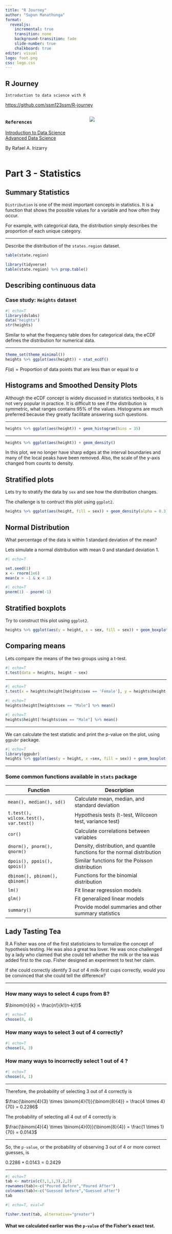 ```yaml
---
title: "R Journey"
author: "Supun Manathunga"
format: 
  revealjs:
    incremental: true
    transition: none
    background-transition: fade
    slide-number: true
    chalkboard: true
editor: visual
logo: foot.png
css: logo.css
---
```


## R Journey

`Introduction to data science with R`

<https://github.com/ssm123ssm/R-journey>

::: space
:::

::: columns
::: {.column width="50%"}
::: space
:::

### `References`

[Introduction to Data Science](https://rafalab.dfci.harvard.edu/dsbook-part-1/) [Advanced Data Science](https://rafalab.dfci.harvard.edu/dsbook-part-2/)

By Rafael A. Irizarry
:::

::: {.column width="50%"}
::: padded
![](qr.png)
:::
:::
:::

# Part 3 - Statistics

## Summary Statistics

::: fragment
`Distribution` is one of the most important concepts in statistics. It is a function that shows the possible values for a variable and how often they occur.
:::

::: fragment
For example, with categorical data, the distribution simply describes the proportion of each unique category.
:::

------------------------------------------------------------------------

<div>

Describe the distribution of the `states.region` dataset.

</div>

::: fragment
```r
table(state.region)
```
:::

::: fragment
```r
library(tidyverse)
table(state.region) %>% prop.table()
```
:::

## Describing continuous data

::: fragment
### Case study: `Heights` dataset
:::

::: space
:::

::: fragment
```r
#| echo=T
library(dslabs)
data("heights")
str(heights)
```
:::

::: space
:::

::: fragment
Similar to what the frequency table does for categorical data, the eCDF defines the distribution for numerical data.
:::

------------------------------------------------------------------------

<div>

```r
theme_set(theme_minimal())
heights %>% ggplot(aes(height)) + stat_ecdf()
```

</div>

$F(a) = \mbox{Proportion of data points that are less than or equal to }a$

## Histograms and Smoothed Density Plots

Although the eCDF concept is widely discussed in statistics textbooks, it is not very popular in practice. It is difficult to see if the distribution is symmetric, what ranges contains 95% of the values. Histograms are much preferred because they greatly facilitate answering such questions.

------------------------------------------------------------------------

<div>

```r
heights %>% ggplot(aes(height)) + geom_histogram(bins = 35)
```

</div>

------------------------------------------------------------------------

<div>

```r
heights %>% ggplot(aes(height)) + geom_density()
```

</div>

In this plot, we no longer have sharp edges at the interval boundaries and many of the local peaks have been removed. Also, the scale of the y-axis changed from counts to density.

## Stratified plots

Lets try to stratify the data by `sex` and see how the distribution changes.

::: fragment
The challenge is to contruct this plot using `ggplot2`.
:::

::: fragment
```r
heights %>% ggplot(aes(height, fill = sex)) + geom_density(alpha = 0.3)
```
:::

## Normal Distribution

What percentage of the data is within 1 standard deviation of the mean?

::: fragment
Lets simulate a normal distribution with mean 0 and standard deviation 1.
:::

::: fragment
```r
#| echo=T

set.seed(1)
x <- rnorm(1e6)
mean(x > -1 & x < 1)
```
:::

::: fragment
```r
#| echo=T
pnorm(1) - pnorm(-1)
```
:::

## Stratified boxplots

::: fragment
Try to construct this plot using `ggplot2`.
:::

::: fragment
```r
heights %>% ggplot(aes(y = height, x = sex, fill = sex)) + geom_boxplot(alpha = 0.3)
```
:::

## Comparing means

::: fragment
Lets compare the means of the two groups using a t-test.
:::

::: fragment
```r
#| echo=T
t.test(data = heights, height ~ sex)
```
:::

------------------------------------------------------------------------

<div>

```r
#| echo=T
t.test(x = heights$height[heights$sex == 'Female'], y = heights$height[heights$sex == 'Male'])
```

</div>

::: space
:::

::: fragment
```r
#| echo=T
heights$height[heights$sex == "Male"] %>% mean()
```
:::

::: space
:::

::: fragment
```r
#| echo=T
heights$height[!heights$sex == "Male"] %>% mean()
```
:::

------------------------------------------------------------------------

We can calculate the test statistic and print the p-value on the plot, using `ggpubr` package.

::: fragment
```r
#| echo=T
library(ggpubr)
heights %>% ggplot(aes(y = height, x =sex, fill = sex)) + geom_boxplot(alpha = 0.3) + stat_compare_means(method = 't.test')
```
:::

------------------------------------------------------------------------

### Some common functions available in `stats` package

::: space
:::

::: bigtable
| **Function**                          | **Description**                                                           |
|------------------------------|------------------------------------------|
| `mean(), median(), sd()`              | Calculate mean, median, and standard deviation                            |
| `t.test(), wilcox.test(), var.test()` | Hypothesis tests (t-test, Wilcoxon test, variance test)                   |
| `cor()`                               | Calculate correlations between variables                                  |
| `dnorm(), pnorm(), qnorm()`           | Density, distribution, and quantile functions for the normal distribution |
| `dpois(), ppois(), qpois()`           | Similar functions for the Poisson distribution                            |
| `dbinom(), pbinom(), qbinom()`        | Functions for the binomial distribution                                   |
| `lm()`                                | Fit linear regression models                                              |
| `glm()`                               | Fit generalized linear models                                             |
| `summary()`                           | Provide model summaries and other summary statistics                      |
:::

## Lady Tasting Tea

::: fragment
R.A Fisher was one of the first statisticians to formalize the concept of hypothesis testing. He was also a great tea lover. He was once challenged by a lady who claimed that she could tell whether the milk or the tea was added first to the cup. Fisher designed an experiment to test her claim.
:::

::: fragment
If she could correctly identify 3 out of 4 milk-first cups correctly, would you be convinced that she could tell the difference?
:::

------------------------------------------------------------------------

### How many ways to select 4 cups from 8?

::: space
:::

::: fragment
$\binom{n}{k} = \frac{n!}{k!(n-k)!}$
:::

::: space
:::

::: fragment
```r
#| echo=T
choose(8, 4)
```
:::

::: space
:::

::: fragment
### How many ways to select 3 out of 4 correctly?
:::

::: fragment
```r
#| echo=T
choose(4, 3)
```
:::

::: space
:::

::: fragment
### How many ways to incorrectly select 1 out of 4 ?
:::

::: fragment
```r
#| echo=T
choose(4, 1)
```
:::

------------------------------------------------------------------------

Therefore, the probability of selecting 3 out of 4 correctly is

::: space
:::

$\frac{\binom{4}{3} \times \binom{4}{1}}{\binom{8}{4}} = \frac{4 \times 4}{70} = 0.2286$

::: space
:::

The probability of selecting all 4 out of 4 correctly is

::: space
:::

$\frac{\binom{4}{4} \times \binom{4}{0}}{\binom{8}{4}} = \frac{1 \times 1}{70} = 0.0143$

::: space
:::

------------------------------------------------------------------------

So, the `p-value`, or the probability of observing 3 out of 4 or more correct guesses, is

::: space
:::

$0.2286 + 0.0143 = 0.2429$

::: space
:::

------------------------------------------------------------------------

<div>

```r
#| echo=T
tab <- matrix(c(3,1,1,3),2,2)
rownames(tab)<-c("Poured Before","Poured After")
colnames(tab)<-c("Guessed before","Guessed after")
tab
```

</div>

::: space
:::

::: space
:::

::: fragment
```r
#| echo=T, eval=F

fisher.test(tab, alternative="greater")
```
:::

::: space
:::

::: space
:::

::: fragment
#### What we calculated earlier was the `p-value` of the Fisher's exact test.
:::
